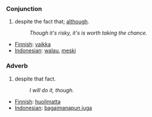 ===Conjunction===
#despite the fact that; [[although]].
#:''Though it's risky, it's is worth taking the chance.''

*[[Finnish]]: [[vaikka]]
*[[Indonesian]]: [[walau]], [[meski]]

===Adverb===
#despite that fact.
#:''I will do it, though.''

*[[Finnish]]: [[huolimatta]]
*[[Indonesian]]: [[bagaimanapun juga]]